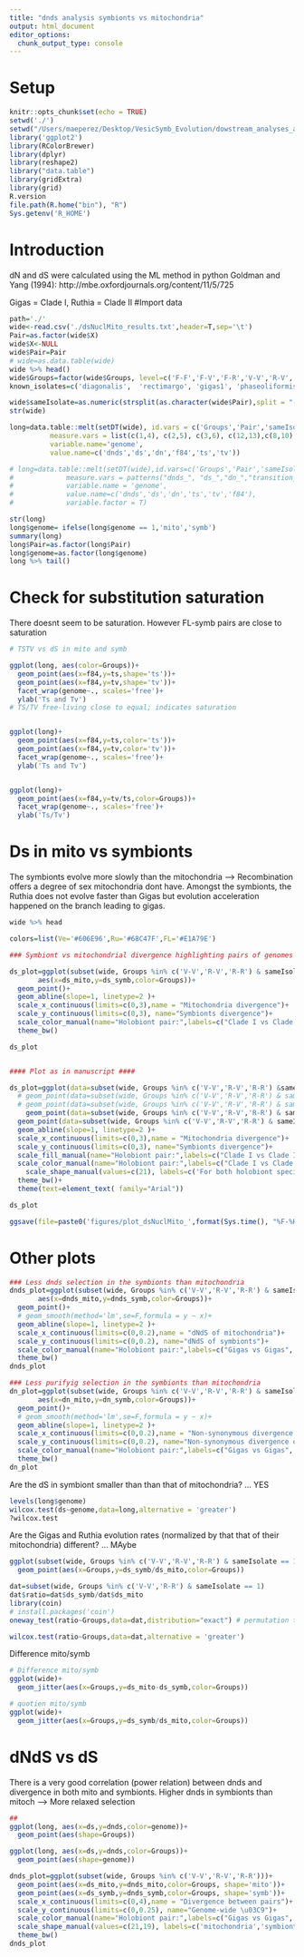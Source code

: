 ```yaml
---
title: "dnds analysis symbionts vs mitochondria"
output: html_document
editor_options: 
  chunk_output_type: console
---
```

# Setup
```r
knitr::opts_chunk$set(echo = TRUE)
setwd('./')
setwd("/Users/maeperez/Desktop/VesicSymb_Evolution/dowstream_analyses_and_data")
library('ggplot2')
library(RColorBrewer)
library(dplyr)
library(reshape2)
library("data.table")
library(gridExtra)
library(grid)
R.version
file.path(R.home("bin"), "R")
Sys.getenv('R_HOME')
```

# Introduction
dN and dS were calculated using the ML method in python
Goldman and Yang (1994): http://mbe.oxfordjournals.org/content/11/5/725

Gigas = Clade I, Ruthia = Clade II
#Import data

```r
path='./'
wide<-read.csv('./dsNuclMito_results.txt',header=T,sep='\t')
Pair=as.factor(wide$X)
wide$X<-NULL
wide$Pair=Pair
# wide=as.data.table(wide)
wide %>% head()
wide$Groups=factor(wide$Groups, level=c('F-F','F-V','F-R','V-V','R-V','R-R'))
known_isolates=c('diagonalis',  'rectimargo', 'gigas1', 'phaseoliformis', 'extenta', 'soyoae1', 'soyoae2', 'gigas2', 'pliocardia', 'fausta',  'southwardae', 'pacifica', 'marissinica')

wide$sameIsolate=as.numeric(strsplit(as.character(wide$Pair),split = "-") %>% sapply( ., "[", 2 ) %in% known_isolates & strsplit(as.character(wide$Pair),split = "-") %>% sapply( ., "[", 1 ) %in% known_isolates)
str(wide)

long=data.table::melt(setDT(wide), id.vars = c('Groups','Pair','sameIsolate'),
          measure.vars = list(c(1,4), c(2,5), c(3,6), c(12,13),c(8,10),c(9,11)),
          variable.name='genome',
          value.name=c('dnds','ds','dn','f84','ts','tv'))

# long=data.table::melt(setDT(wide),id.vars=c('Groups','Pair','sameIsolate'),
#             measure.vars = patterns("dnds_", "ds_","dn_","transition_","transversion_","f84_"),
#             variable.name = 'genome',
#             value.name=c('dnds','ds','dn','ts','tv','f84'),
#             variable.factor = T)

str(long)
long$genome= ifelse(long$genome == 1,'mito','symb')
summary(long)
long$Pair=as.factor(long$Pair)
long$genome=as.factor(long$genome)
long %>% tail()
```

# Check for substitution saturation

There doesnt seem to be saturation. However FL-symb pairs are close to saturation
```r
# TSTV vs dS in mito and symb

ggplot(long, aes(color=Groups))+
  geom_point(aes(x=f84,y=ts,shape='ts'))+
  geom_point(aes(x=f84,y=tv,shape='tv'))+
  facet_wrap(genome~., scales='free')+
  ylab('Ts and Tv')
# TS/TV free-living close to equal; indicates saturation


ggplot(long)+
  geom_point(aes(x=f84,y=ts,color='ts'))+
  geom_point(aes(x=f84,y=tv,color='tv'))+
  facet_wrap(genome~., scales='free')+
  ylab('Ts and Tv')


ggplot(long)+
  geom_point(aes(x=f84,y=tv/ts,color=Groups))+
  facet_wrap(genome~., scales='free')+
  ylab('Ts/Tv')
```

# Ds in mito vs symbionts
The symbionts evolve more slowly than the mitochondria --> Recombination offers a degree of sex mitochondria dont have.
Amongst the symbionts, the Ruthia does not evolve faster than Gigas but evolution acceleration happened on the branch leading to gigas.

```r
wide %>% head

colors=list(Ve='#606E96',Ru='#68C47F',FL='#E1A79E')

### Symbiont vs mitochondrial divergence highlighting pairs of genomes issued from the same individual hosts, respectively ###

ds_plot=ggplot(subset(wide, Groups %in% c('V-V','R-V','R-R') & sameIsolate == 1),
       aes(x=ds_mito,y=ds_symb,color=Groups))+
  geom_point()+
  geom_abline(slope=1, linetype=2 )+
  scale_x_continuous(limits=c(0,3),name = "Mitochondria divergence")+
  scale_y_continuous(limits=c(0,3), name="Symbionts divergence")+
  scale_color_manual(name="Holobiont pair:",labels=c("Clade I vs Clade I", "Clade I vs Clade II", "Clade II vs Clade II"),values=c('#606E96','#A5764A','#68C47F'))+
  theme_bw()

ds_plot


#### Plot as in manuscript ####

ds_plot=ggplot(data=subset(wide, Groups %in% c('V-V','R-V','R-R') &sameIsolate==1),aes(x=ds_mito,y=ds_symb))+
  # geom_point(data=subset(wide, Groups %in% c('V-V','R-V','R-R') & sameIsolate==0),size=2,shape=19,aes(color=Groups))+
  # geom_point(data=subset(wide, Groups %in% c('V-V','R-V','R-R') & sameIsolate==1),size=2,color='black',shape=21,aes(fill=Groups,shape=factor(sameIsolate)))+
    geom_point(data=subset(wide, Groups %in% c('V-V','R-V','R-R') & sameIsolate==0),aes(x=ds_mito,y=ds_symb,color=Groups,fill=Groups))+
  geom_point(data=subset(wide, Groups %in% c('V-V','R-V','R-R') & sameIsolate==1),aes(x=ds_mito,y=ds_symb,fill=Groups, shape='symb'))+
  geom_abline(slope=1, linetype=2 )+
  scale_x_continuous(limits=c(0,3),name = "Mitochondria divergence")+
  scale_y_continuous(limits=c(0,3), name="Symbionts divergence")+
  scale_fill_manual(name="Holobiont pair:",labels=c("Clade I vs Clade I", "Clade I vs Clade II", "Clade II vs Clade II"),values=c('#606E96','#A5764A','#68C47F'),guide=F)+
  scale_color_manual(name="Holobiont pair:",labels=c("Clade I vs Clade I", "Clade I vs Clade II", "Clade II vs Clade II"),values=c('#606E96','#A5764A','#68C47F'))+
    scale_shape_manual(values=c(21), labels=c('For both holobiont species\nin the pair, symbiont and\nmitochodrial genomes were\nisolated from a single individual'),name='')+
  theme_bw()+
  theme(text=element_text( family="Arial"))

ds_plot

ggsave(file=paste0('figures/plot_dsNuclMito_',format(Sys.time(), "%F-%H%M"),'.svg'),plot=ds_plot,width=5,height=2.665,units='in',dpi=600,device='svg')
```

# Other plots
```r
### Less dnds selection in the symbionts than mitochondria
dnds_plot=ggplot(subset(wide, Groups %in% c('V-V','R-V','R-R') & sameIsolate == 1),
       aes(x=dnds_mito,y=dnds_symb,color=Groups))+
  geom_point()+
  # geom_smooth(method='lm',se=F,formula = y ~ x)+
  geom_abline(slope=1, linetype=2 )+
  scale_x_continuous(limits=c(0,0.2),name = "dNdS of mitochondria")+
  scale_y_continuous(limits=c(0,0.2), name="dNdS of symbionts")+
  scale_color_manual(name="Holobiont pair:",labels=c("Gigas vs Gigas", "Gigas vs Ruthia", "Ruthia vs Ruthia"),values=c('#606E96','#A5764A','#68C47F'))+
  theme_bw()
dnds_plot

### Less purifyig selection in the symbionts than mitochondria
dn_plot=ggplot(subset(wide, Groups %in% c('V-V','R-V','R-R') & sameIsolate == 1),
       aes(x=dn_mito,y=dn_symb,color=Groups))+
  geom_point()+
  # geom_smooth(method='lm',se=F,formula = y ~ x)+
  geom_abline(slope=1, linetype=2 )+
  scale_x_continuous(limits=c(0,0.2),name = "Non-synonymous divergence of mitochondria")+
  scale_y_continuous(limits=c(0,0.2), name="Non-synonymous divergence of symbionts")+
  scale_color_manual(name="Holobiont pair:",labels=c("Gigas vs Gigas", "Gigas vs Ruthia", "Ruthia vs Ruthia"),values=c('#606E96','#A5764A','#68C47F'))+
  theme_bw()
dn_plot  

```

Are the dS in symbiont smaller than than that of mitochondria? ... YES
```r
levels(long$genome)
wilcox.test(ds~genome,data=long,alternative = 'greater')
?wilcox.test
```

Are the Gigas and Ruthia evolution rates (normalized by that that of their mitochondria) different? ... MAybe
```r
ggplot(subset(wide, Groups %in% c('V-V','R-V','R-R') & sameIsolate == 1))+
  geom_point(aes(x=Groups,y=ds_symb/ds_mito,color=Groups))

dat=subset(wide, Groups %in% c('V-V','R-R') & sameIsolate == 1)
dat$ratio=dat$ds_symb/dat$ds_mito
library(coin)
# install.packages('coin')
oneway_test(ratio~Groups,data=dat,distribution="exact") # permutation test

wilcox.test(ratio~Groups,data=dat,alternative = 'greater')

```

Difference mito/symb
```r
# Difference mito/symb
ggplot(wide)+
  geom_jitter(aes(x=Groups,y=ds_mito-ds_symb,color=Groups))

# quotien mito/symb
ggplot(wide)+
  geom_jitter(aes(x=Groups,y=ds_symb/ds_mito,color=Groups))

```
# dNdS vs dS
There is a very good correlation (power relation) between dnds and divergence in both mito and symbionts. 
Higher dnds in symbionts than mitoch --> More relaxed selection
```r
##
ggplot(long, aes(x=ds,y=dnds,color=genome))+
  geom_point(aes(shape=Groups))

ggplot(long, aes(x=ds,y=dnds,color=Groups))+
  geom_point(aes(shape=genome))

dnds_plot=ggplot(subset(wide, Groups %in% c('V-V','R-V','R-R')))+
  geom_point(aes(x=ds_mito,y=dnds_mito,color=Groups, shape='mito'))+
  geom_point(aes(x=ds_symb,y=dnds_symb,color=Groups, shape='symb'))+
  scale_x_continuous(limits=c(0,4),name = "Divergence between pairs")+
  scale_y_continuous(limits=c(0,0.25), name="Genome-wide \u03C9")+
  scale_color_manual(name="Holobiont pair:",labels=c("Gigas vs Gigas", "Gigas vs Ruthia", "Ruthia vs Ruthia"),values=c('#606E96','#A5764A','#68C47F'))+
  scale_shape_manual(values=c(21,19), labels=c('mitochondria','symbionts'),name='')+
  theme_bw()
dnds_plot

```
